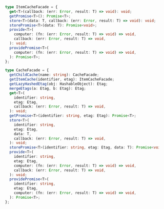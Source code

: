 ```ts
type ItemCacheFacade = {
  get<T>(callback: (err: Error, result: T) => void): void;
  getPromise<T>(): Promise<T>;
  store<T>(data: T, callback: (err: Error, result: T) => void): void;
  storePromise<T>(data: T): Promise<void>;
  provide<T>(
    computer: (fn: (err: Error, result: T) => void) => void,
    callback: (err: Error, result: T) => void,
  ): void;
  providePromise<T>(
    computer: (fn: (err: Error, result: T) => void) => void,
  ): Promise<T>;
};

type CacheFacade = {
  getChildCache(name: string): CacheFacade;
  getItemCache(identifier, etag): ItemCacheFacade;
  getLazyHashedEtag(obj: HashableObject): Etag;
  mergeEtags(a: Etag, b: Etag): Etag;
  get<T>(
    identifier: string,
    etag: Etag,
    callback: (err: Error, result: T) => void,
  ): void;
  getPromise<T>(identifier: string, etag: Etag): Promise<T>;
  store<T>(
    identifier: string,
    etag: Etag,
    data: T,
    callback: (err: Error, result: T) => void,
  ): void;
  storePromise<T>(identifier: string, etag: Etag, data: T): Promise<void>;
  provide<T>(
    identifier: string,
    etag: Etag,
    computer: (fn: (err: Error, result: T) => void) => void,
    callback: (err: Error, result: T) => void,
  ): void;
  providePromise<T>(
    identifier: string,
    etag: Etag,
    computer: (fn: (err: Error, result: T) => void) => void,
  ): Promise<T>;
};
```
